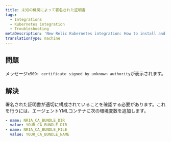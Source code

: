 ```yaml
---
title: 未知の機関によって署名された証明書
tags:
  - Integrations
  - Kubernetes integration
  - Troubleshooting
metaDescription: 'New Relic Kubernetes integration: How to install and activate the integration, and what data is reported.'
translationType: machine
---
```


## 問題

メッセージ`x509: certificate signed by unknown authority`が表示されます。

## 解決

署名された証明書が適切に構成されていることを確認する必要があります。これを行うには、エージェントYMLコンテナに次の環境変数を追加します。

```yml
- name: NRIA_CA_BUNDLE_DIR 
  value: YOUR_CA_BUNDLE_DIR
- name: NRIA_CA_BUNDLE_FILE  
  value: YOUR_CA_BUNDLE_NAME
```